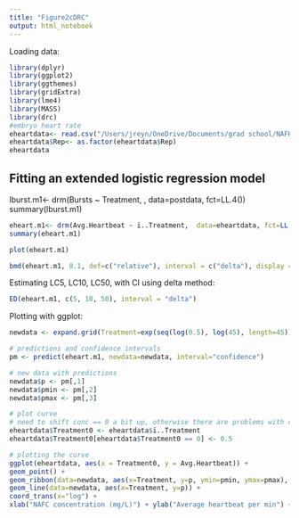```yaml
---
title: "Figure2cDRC"
output: html_notebook
---
```


Loading data:
```r
library(dplyr)
library(ggplot2)
library(ggthemes)
library(gridExtra)
library(lme4)
library(MASS)
library(drc)
#embryo heart rate
eheartdata<- read.csv("/Users/jreyn/OneDrive/Documents/grad school/NAFHM19/Data/analysis/EmbryoHeartbeat.csv")
eheartdata$Rep<- as.factor(eheartdata$Rep)
eheartdata
```

## Fitting an extended logistic regression model

lburst.m1<- drm(Bursts ~ Treatment, , data=postdata, fct=LL.4())
summary(lburst.m1)

```r
eheart.m1<- drm(Avg.Heartbeat ~ ï..Treatment,  data=eheartdata, fct=LL.3())
summary(eheart.m1)
```


```r
plot(eheart.m1)
```
```r
bmd(eheart.m1, 0.1, def=c("relative"), interval = c("delta"), display = TRUE)

```

Estimating LC5, LC10, LC50, with CI using delta method:
```r
ED(eheart.m1, c(5, 10, 50), interval = "delta")
```
Plotting with ggplot:
```r
newdata <- expand.grid(Treatment=exp(seq(log(0.5), log(45), length=45)))
```

```r
# predictions and confidence intervals
pm <- predict(eheart.m1, newdata=newdata, interval="confidence")
```

```r
# new data with predictions
newdata$p <- pm[,1]
newdata$pmin <- pm[,2]
newdata$pmax <- pm[,3]
```

```r
# plot curve
# need to shift conc == 0 a bit up, otherwise there are problems with coord_trans
eheartdata$Treatment0 <- eheartdata$ï..Treatment
eheartdata$Treatment0[eheartdata$Treatment0 == 0] <- 0.5
```


```r
# plotting the curve
ggplot(eheartdata, aes(x = Treatment0, y = Avg.Heartbeat)) +
geom_point() + 
geom_ribbon(data=newdata, aes(x=Treatment, y=p, ymin=pmin, ymax=pmax), alpha=0.2) +
geom_line(data=newdata, aes(x=Treatment, y=p)) +
coord_trans(x="log") +
xlab("NAFC concentration (mg/L)") + ylab("Average heartbeat per min") + theme_few()
```










